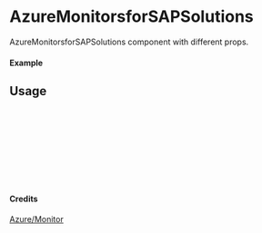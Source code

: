 
<Meta of={AzureMonitorsforSAPSolutions} title="Azure/Monitor/AzureMonitorsforSAPSolutions" />

# AzureMonitorsforSAPSolutions

AzureMonitorsforSAPSolutions component with different props.

#### Example

<Canvas of={AzureMonitorsforSAPSolutions.Primary} />

## Usage

```ts
import { AzureMonitorsforSAPSolutions } from "yadl-ui";

const Example = () => {
  return (
      <AzureMonitorsforSAPSolutions />
  );
};

export default Example;
```

#### Credits
[Azure/Monitor](https://learn.microsoft.com/en-us/azure/architecture/icons/)
